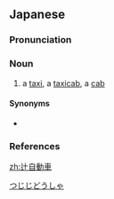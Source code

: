 ==Japanese==
{{ja-kanjitab|つじ|じ|どう|しゃ}}

===Pronunciation===
{{ja-pron|つじじどうしゃ|acc=4|acc_ref=DJR}}

===Noun===
{{ja-noun|つじじどうしゃ}}

# a [[taxi]], a [[taxicab]], a [[cab]]

====Synonyms====
* {{ja-r|タクシー}}

===References===
<references/>

[[Category:ja:Vehicles|つじじどうしゃ]]

[[zh:辻自動車]]